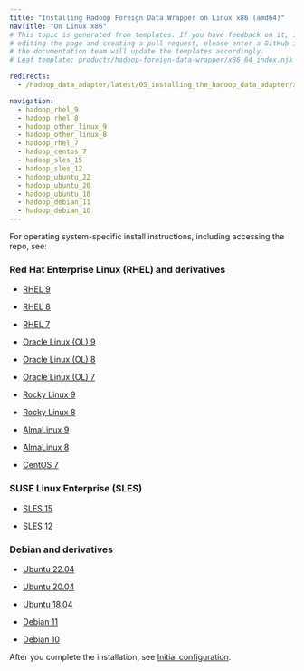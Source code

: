 ```yaml
---
title: "Installing Hadoop Foreign Data Wrapper on Linux x86 (amd64)"
navTitle: "On Linux x86"
# This topic is generated from templates. If you have feedback on it, instead of
# editing the page and creating a pull request, please enter a GitHub issue and
# the documentation team will update the templates accordingly.
# Leaf template: products/hadoop-foreign-data-wrapper/x86_64_index.njk

redirects:
  - /hadoop_data_adapter/latest/05_installing_the_hadoop_data_adapter/x86_amd64/

navigation:
  - hadoop_rhel_9
  - hadoop_rhel_8
  - hadoop_other_linux_9
  - hadoop_other_linux_8
  - hadoop_rhel_7
  - hadoop_centos_7
  - hadoop_sles_15
  - hadoop_sles_12
  - hadoop_ubuntu_22
  - hadoop_ubuntu_20
  - hadoop_ubuntu_18
  - hadoop_debian_11
  - hadoop_debian_10
---
```


For operating system-specific install instructions, including accessing the repo, see:

### Red Hat Enterprise Linux (RHEL) and derivatives

- [RHEL 9](hadoop_rhel_9)

- [RHEL 8](hadoop_rhel_8)

- [RHEL 7](hadoop_rhel_7)

- [Oracle Linux (OL) 9](hadoop_rhel_9)

- [Oracle Linux (OL) 8](hadoop_rhel_8)

- [Oracle Linux (OL) 7](hadoop_rhel_7)

- [Rocky Linux 9](hadoop_other_linux_9)

- [Rocky Linux 8](hadoop_other_linux_8)

- [AlmaLinux 9](hadoop_other_linux_9)

- [AlmaLinux 8](hadoop_other_linux_8)

- [CentOS 7](hadoop_centos_7)

### SUSE Linux Enterprise (SLES)

- [SLES 15](hadoop_sles_15)

- [SLES 12](hadoop_sles_12)

### Debian and derivatives

- [Ubuntu 22.04](hadoop_ubuntu_22)

- [Ubuntu 20.04](hadoop_ubuntu_20)

- [Ubuntu 18.04](hadoop_ubuntu_18)

- [Debian 11](hadoop_debian_11)

- [Debian 10](hadoop_debian_10)

After you complete the installation, see [Initial configuration](../../configuring).
